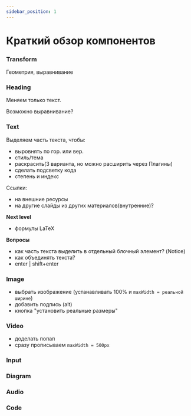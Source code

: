 ```yaml
---
sidebar_position: 1
---
```


# Краткий обзор компонентов

### Transform

Геометрия, выравнивание

### Heading

Меняем только текст.

Возможно выравнивание?

### Text

Выделяем часть текста, чтобы:
- выровнять по гор. или вер.
- стиль/тема
- раскрасить(3 варианта, но можно расширить через Плагины)
- сделать подсветку кода
- степень и индекс

Ссылки:
- на внешние ресурсы
- на другие слайды из других материалов(внутренние)?

**Next level**

- формулы LaTeX

**Вопросы**

- как часть текста выделить в отдельный блочный элемент? (Notice)
- как объединять текста?
- enter | shift+enter

### Image

- выбрать изображение (устанавливать 100% и `maxWidth = реальной ширине`)
- добавить подпись (alt)
- кнопка "установить реальные размеры"

### Video

- доделать попап
- сразу прописываем `maxWidth = 500px`

### Input

### Diagram

### Audio

### Code